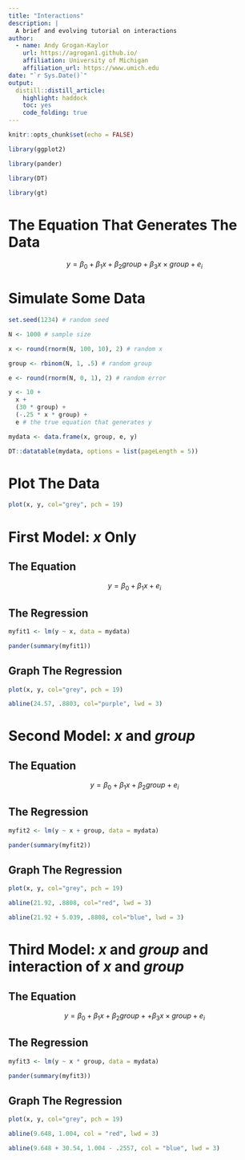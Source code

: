 ```yaml
---
title: "Interactions"
description: |
  A brief and evolving tutorial on interactions
author:
  - name: Andy Grogan-Kaylor 
    url: https://agrogan1.github.io/
    affiliation: University of Michigan
    affiliation_url: https://www.umich.edu
date: "`r Sys.Date()`"
output:
  distill::distill_article:
    highlight: haddock
    toc: yes
    code_folding: true
---
```


```r

knitr::opts_chunk$set(echo = FALSE)

library(ggplot2)

library(pander)

library(DT)

library(gt)

```

# The Equation That Generates The Data

$$y = \beta_0 + \beta_1 x + \beta_2 group + \beta_3 x \times group + e_i$$

# Simulate Some Data

```r

set.seed(1234) # random seed

N <- 1000 # sample size

x <- round(rnorm(N, 100, 10), 2) # random x

group <- rbinom(N, 1, .5) # random group

e <- round(rnorm(N, 0, 1), 2) # random error

y <- 10 + 
  x + 
  (30 * group) + 
  (-.25 * x * group) +
  e # the true equation that generates y

mydata <- data.frame(x, group, e, y)

DT::datatable(mydata, options = list(pageLength = 5))

```

# Plot The Data

```r

plot(x, y, col="grey", pch = 19)

```

# First Model: *x* Only

## The Equation

$$y = \beta_0 + \beta_1 x + e_i$$

## The Regression

```r

myfit1 <- lm(y ~ x, data = mydata)

pander(summary(myfit1))

```

## Graph The Regression

```r

plot(x, y, col="grey", pch = 19)

abline(24.57, .8803, col="purple", lwd = 3)

```

# Second Model: *x* and *group*

## The Equation

$$y = \beta_0 + \beta_1 x + \beta_2 group + e_i$$

## The Regression

```r

myfit2 <- lm(y ~ x + group, data = mydata)

pander(summary(myfit2))

```

## Graph The Regression

```r

plot(x, y, col="grey", pch = 19)

abline(21.92, .8808, col="red", lwd = 3)

abline(21.92 + 5.039, .8808, col="blue", lwd = 3)

```

# Third Model: *x* and *group* and interaction of *x* and *group*

## The Equation

$$y = \beta_0 + \beta_1 x + \beta_2 group + + \beta_3 x \times group + e_i$$

## The Regression

```r

myfit3 <- lm(y ~ x * group, data = mydata)

pander(summary(myfit3))

```

## Graph The Regression

```r

plot(x, y, col="grey", pch = 19)

abline(9.648, 1.004, col = "red", lwd = 3)

abline(9.648 + 30.54, 1.004 - .2557, col = "blue", lwd = 3)

```



